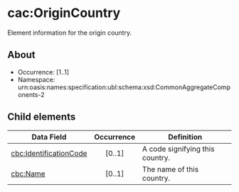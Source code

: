 # cac:OriginCountry
Element information for the origin country.

## About
* Occurrence: [1..1]
* Namespace: urn:oasis:names:specification:ubl:schema:xsd:CommonAggregateComponents-2

## Child elements

| Data Field            | Occurrence | Definition                                      |
|-----------------------|:----------:|-------------------------------------------------|
| [cbc:IdentificationCode](./origin-country/identification-code.mdx) |   [0..1]   | A code signifying this country.                |
| [cbc:Name](./origin-country/name.mdx)  |   [0..1]   | The name of this country.                       |
